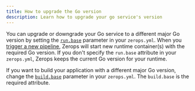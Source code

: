 ```yaml
---
title: How to upgrade the Go version
description: Learn how to upgrade your go service's version
---
```


You can upgrade or downgrade your Go service to a different major Go version by setting the <a href="/go/how-to/build-pipeline#base-1">`run.base`</a> parameter in your `zerops.yml`. When you [trigger a new pipeline](/go/how-to/trigger-pipeline), Zerops will start new runtime container(s) with the required Go version. If you don't specify the `run.base` attribute in your `zerops.yml`, Zerops keeps the current Go version for your runtime.

If you want to build your application with a different major Go version, change the <a href="/go/how-to/build-pipeline#base">`build.base`</a> parameter in your `zerops.yml`. The `build.base` is the required attribute.
